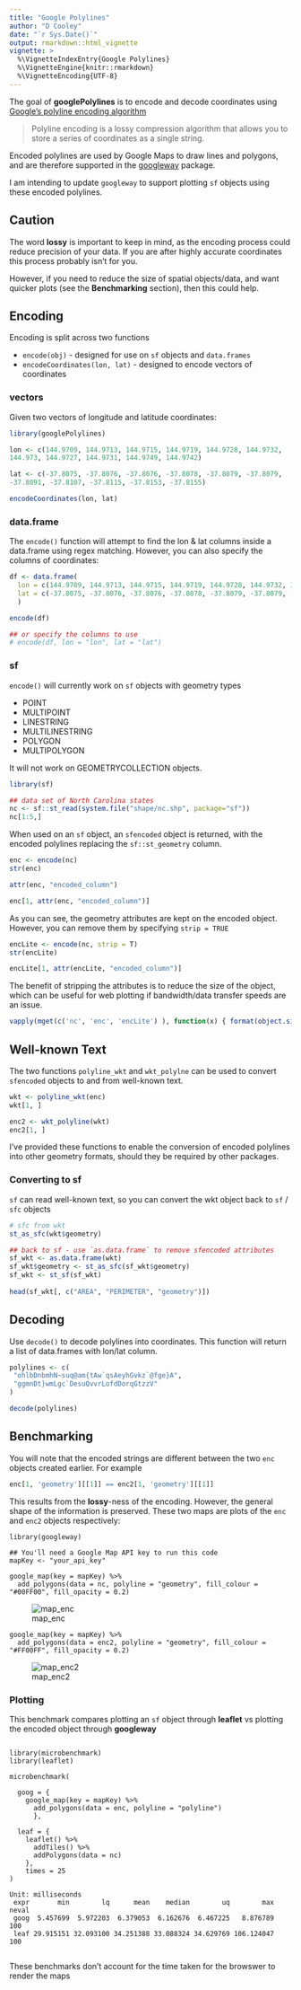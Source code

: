 ```yaml
---
title: "Google Polylines"
author: "D Cooley"
date: "`r Sys.Date()`"
output: rmarkdown::html_vignette
vignette: >
  %\VignetteIndexEntry{Google Polylines}
  %\VignetteEngine{knitr::rmarkdown}
  %\VignetteEncoding{UTF-8}
---
```


The goal of **googlePolylines** is to encode and decode coordinates using [Google's polyline encoding algorithm](https://developers.google.com/maps/documentation/utilities/polylinealgorithm)

> Polyline encoding is a lossy compression algorithm that allows you to store a series of coordinates as a single string. 


Encoded polylines are used by Google Maps to draw lines and polygons, and are therefore supported in the [googleway](https://CRAN.R-project.org/package=googleway) package. 

I am intending to update `googleway` to support plotting `sf` objects using these encoded polylines.


## Caution

The word **lossy** is important to keep in mind, as the encoding process could reduce precision of your data. If you are after highly accurate coordinates this process probably isn't for you. 

However, if you need to reduce the size of spatial objects/data, and want quicker plots (see the **Benchmarking** section), then this could help.


## Encoding

Encoding is split across two functions

- `encode(obj)` - designed for use on `sf` objects and `data.frames`
- `encodeCoordinates(lon, lat)` - designed to encode vectors of coordinates


### vectors

Given two vectors of longitude and latitude coordinates:

```r
library(googlePolylines)

lon <- c(144.9709, 144.9713, 144.9715, 144.9719, 144.9728, 144.9732, 
144.973, 144.9727, 144.9731, 144.9749, 144.9742)

lat <- c(-37.8075, -37.8076, -37.8076, -37.8078, -37.8079, -37.8079, 
-37.8091, -37.8107, -37.8115, -37.8153, -37.8155)

encodeCoordinates(lon, lat)

```


### data.frame

The `encode()` function will attempt to find the lon & lat columns inside a data.frame using regex matching. However, you can also specify the columns of coordinates:

```r

df <- data.frame(
  lon = c(144.9709, 144.9713, 144.9715, 144.9719, 144.9728, 144.9732, 144.973, 144.9727, 144.9731, 144.9749, 144.9742),
  lat = c(-37.8075, -37.8076, -37.8076, -37.8078, -37.8079, -37.8079, -37.8091, -37.8107, -37.8115, -37.8153, -37.8155)
  )

encode(df)

## or specify the columns to use
# encode(df, lon = "lon", lat = "lat")

```


### sf

`encode()` will currently work on `sf` objects with geometry types

- POINT
- MULTIPOINT
- LINESTRING
- MULTILINESTRING
- POLYGON
- MULTIPOLYGON

It will not work on GEOMETRYCOLLECTION objects.

```r

library(sf)

## data set of North Carolina states
nc <- sf::st_read(system.file("shape/nc.shp", package="sf"))
nc[1:5,]

```

When used on an `sf` object, an `sfencoded` object is returned, with the encoded polylines replacing the `sf::st_geometry` column. 

```r
enc <- encode(nc)
str(enc)

attr(enc, "encoded_column")

enc[1, attr(enc, "encoded_column")]

```

As you can see, the geometry attributes are kept on the encoded object. However, you can remove them by specifying `strip = TRUE`

```r
encLite <- encode(nc, strip = T)
str(encLite)

encLite[1, attr(encLite, "encoded_column")]

```


The benefit of stripping the attributes is to reduce the size of the object, which can be useful for web plotting if bandwidth/data transfer speeds are an issue.

```r
vapply(mget(c('nc', 'enc', 'encLite') ), function(x) { format(object.size(x), units = "Kb") }, '')

```


## Well-known Text

The two functions `polyline_wkt` and `wkt_polylne` can be used to convert `sfencoded` objects to and from well-known text.

```r

wkt <- polyline_wkt(enc)
wkt[1, ]

```


```r
enc2 <- wkt_polyline(wkt)
enc2[1, ]

```

I've provided these functions to enable the conversion of encoded polylines into other geometry formats, should they be required by other packages.  

### Converting to sf

`sf` can read well-known text, so you can convert the wkt object back to `sf` / `sfc` objects

```r

# sfc from wkt
st_as_sfc(wkt$geometry)

## back to sf - use `as.data.frame` to remove sfencoded attributes
sf_wkt <- as.data.frame(wkt)
sf_wkt$geometry <- st_as_sfc(sf_wkt$geometry)
sf_wkt <- st_sf(sf_wkt)
  
head(sf_wkt[, c("AREA", "PERIMETER", "geometry")])

```

## Decoding

Use `decode()` to decode polylines into coordinates. This function will return a list of data.frames with lon/lat column.

```r
polylines <- c(
 "ohlbDnbmhN~suq@am{tAw`qsAeyhGvkz`@fge}A",
 "ggmnDt}wmLgc`DesuQvvrLofdDorqGtzzV"
)

decode(polylines)

```


## Benchmarking

You will note that the encoded strings are different between the two `enc` objects created earlier. For example

```r
enc[1, 'geometry'][[1]] == enc2[1, 'geometry'][[1]]
```

This results from the **lossy**-ness of the encoding. However, the general shape of the information is preserved. These two maps are plots of the `enc` and `enc2` objects respectively:

```
library(googleway)

## You'll need a Google Map API key to run this code
mapKey <- "your_api_key"

google_map(key = mapKey) %>%
  add_polygons(data = nc, polyline = "geometry", fill_colour = "#00FF00", fill_opacity = 0.2)

```
![map_enc](./img/map_enc.png)

```
google_map(key = mapKey) %>%
  add_polygons(data = enc2, polyline = "geometry", fill_colour = "#FF00FF", fill_opacity = 0.2)
```
![map_enc2](./img/map_enc2.png)


### Plotting

This benchmark compares plotting an `sf` object through **leaflet** vs plotting the encoded object through **googleway**

```

library(microbenchmark)
library(leaflet)

microbenchmark(

  goog = { 
    google_map(key = mapKey) %>%
      add_polygons(data = enc, polyline = "polyline")
      },
      
  leaf = { 
    leaflet() %>%
      addTiles() %>%
      addPolygons(data = nc)
    }, 
    times = 25
)

Unit: milliseconds
 expr       min        lq      mean    median        uq        max neval
 goog  5.457699  5.972203  6.379053  6.162676  6.467225   8.876789   100
 leaf 29.915151 32.093100 34.251388 33.088324 34.629769 106.124047   100
 
```

These benchmarks don't account for the time taken for the browswer to render the maps




